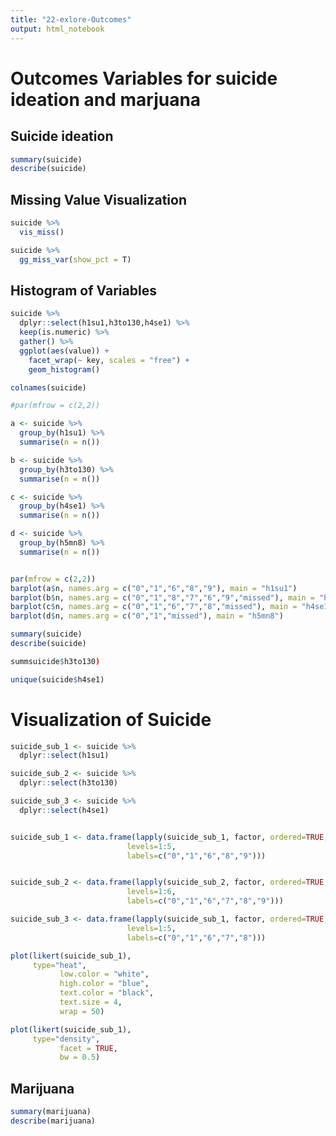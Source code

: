```yaml
---
title: "22-exlore-Outcomes"
output: html_notebook
---
```


# Outcomes Variables for suicide ideation and marjuana


## Suicide ideation
```r
summary(suicide)
describe(suicide)
```


## Missing Value Visualization
```r

suicide %>% 
  vis_miss()
```

```r
suicide %>% 
  gg_miss_var(show_pct = T)
```



## Histogram of  Variables

```r
suicide %>%
  dplyr::select(h1su1,h3to130,h4se1) %>% 
  keep(is.numeric) %>% 
  gather() %>% 
  ggplot(aes(value)) +
    facet_wrap(~ key, scales = "free") +
    geom_histogram()
```
```r
colnames(suicide)
```

```r

#par(mfrow = c(2,2))

a <- suicide %>% 
  group_by(h1su1) %>% 
  summarise(n = n())

b <- suicide %>% 
  group_by(h3to130) %>% 
  summarise(n = n())

c <- suicide %>% 
  group_by(h4se1) %>% 
  summarise(n = n())

d <- suicide %>% 
  group_by(h5mn8) %>% 
  summarise(n = n())


par(mfrow = c(2,2))
barplot(a$n, names.arg = c("0","1","6","8","9"), main = "h1su1")
barplot(b$n, names.arg = c("0","1","8","7","6","9","missed"), main = "h3to130")
barplot(c$n, names.arg = c("0","1","6","7","8","missed"), main = "h4se1")
barplot(d$n, names.arg = c("0","1","missed"), main = "h5mn8")


```

```r
summary(suicide)
describe(suicide)

summsuicide$h3to130)
```


```r
unique(suicide$h4se1)
```


# Visualization of Suicide

```r

suicide_sub_1 <- suicide %>% 
  dplyr::select(h1su1)

suicide_sub_2 <- suicide %>% 
  dplyr::select(h3to130)

suicide_sub_3 <- suicide %>% 
  dplyr::select(h4se1)


suicide_sub_1 <- data.frame(lapply(suicide_sub_1, factor, ordered=TRUE, 
                          levels=1:5, 
                          labels=c("0","1","6","8","9")))


suicide_sub_2 <- data.frame(lapply(suicide_sub_2, factor, ordered=TRUE, 
                          levels=1:6, 
                          labels=c("0","1","6","7","8","9")))

suicide_sub_3 <- data.frame(lapply(suicide_sub_1, factor, ordered=TRUE, 
                          levels=1:5, 
                          labels=c("0","1","6","7","8")))
```



```r
plot(likert(suicide_sub_1),
     type="heat",
           low.color = "white",
           high.color = "blue",
           text.color = "black",
           text.size = 4,
           wrap = 50)
```


```r
plot(likert(suicide_sub_1),
     type="density",
           facet = TRUE,
           bw = 0.5)
```






## Marijuana
```r
summary(marijuana)
describe(marijuana)
```
